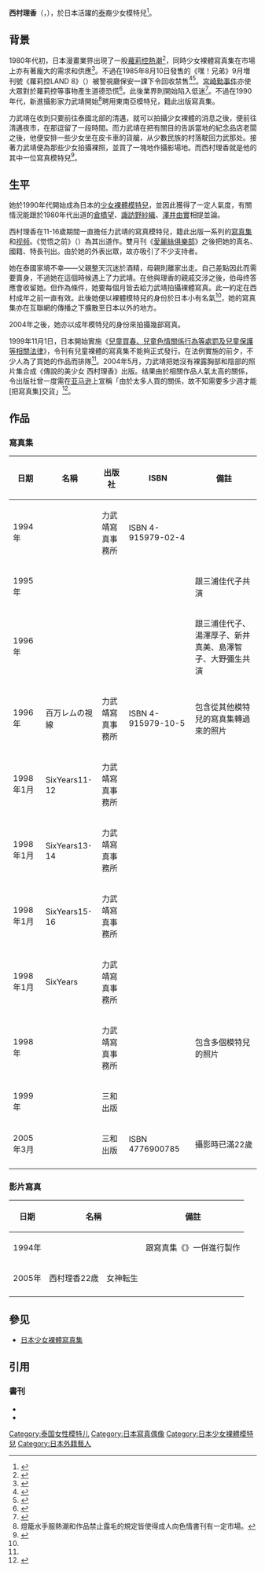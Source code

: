 {{noteTA
|1=zh-tw:影片;zh-hk:影片;zh-cn:视频;zh-mo:影片;zh-sg:视频;
}}
{{Infobox model
| name         =西村理香
| foreign_name = 西村 理香
| romaji       =Nishimura Rika
| birth_date   = 1979年
| birth_place  ={{flagicon|Thailand}}[[泰国|泰国]]
| 職業     = 少女裸體模特兒
| 經紀公司 = 力武靖寫真事務所
}}
'''西村理香'''（{{lang-ja|西村 理香，にしむら りか}}，{{bd|1979年|||catIdx=西}}），於日本活躍的[[泰国|泰]]裔少女模特兒<ref name="lolicon-74">{{Cite book|author=高月靖|year=2009|title=ロリコン|publisher=バジリコ|pages=74|isbn=978-4-86238-151-4}}</ref>。

==背景==
1980年代初，日本漫畫業界出現了一股[[蘿莉控|蘿莉控熱潮]]<ref>{{Cite book | author = 傑森·湯普森（Jason Thompson）| title = 《Manga:The Complete Guide》 | location =  | publisher = Del Rey Books | date = 2007年10月9日 | pages = 第258頁至第592頁 | ISBN = 978-0345485908  | url =https://archive.org/details/mangacompletegui0000thom_l3e2| quote =  }}</ref>，同時少女裸體寫真集在市場上亦有著龐大的需求和供應<ref>{{Cite journal|author=青山正明|author-link=青山正明|title=ロリータをめぐる冒険|url=http://kougasetumei.hatenablog.com/entry/takarajima30#%E3%83%AD%E3%83%AA%E3%83%BC%E3%82%BF%E3%82%92%E3%82%81%E3%81%90%E3%82%8B%E5%86%92%E9%99%BA|journal=宝島30|volume=1994年9月号|pages=164 - 168|access-date=2020-08-16|archive-date=2021-02-01|archive-url=https://web.archive.org/web/20210201061438/http://kougasetumei.hatenablog.com/entry/takarajima30#%E3%83%AD%E3%83%AA%E3%83%BC%E3%82%BF%E3%82%92%E3%82%81%E3%81%90%E3%82%8B%E5%86%92%E9%99%BA|dead-url=no}}</ref>。不過在1985年8月10日發售的《嘿！兄弟》9月増刊號《蘿莉控LAND 8》（{{lang|ja|ロリコンランド8}}）被警視廳保安一課下令回收禁售<ref>{{Cite news|title=ワイセツ出版、三社摘発 警視庁|newspaper=読売新聞・東京夕刊|date=1985-09-19|page=19}}</ref><ref name="青山33">{{cite web|author=ばるぼら|date=2008-11-16|url=http://sniper.jp/008sniper/00874aoyama/33_4.html|title=ある編集者の遺した仕事とその光跡 天災編集者 - 青山正明の世界 第33回 ロリコンにおける青山正明（5）|publisher=WEBスナイパー（大洋図書Web事業部）|accessdate=2018-09-21|archive-date=2020-06-28|archive-url=https://web.archive.org/web/20200628144831/http://sniper.jp/008sniper/00874aoyama/33_4.html|dead-url=no}}</ref>。[[宮崎勤事件|宮崎勤事件]]亦使大眾對於蘿莉控等事物產生道德恐慌<ref name="sixty years">{{Cite book|last=Gravett|first=Paul|title=Manga: Sixty Years of Japanese Comics|url=https://archive.org/details/mangasixtyyearso0000grav|year=2004|publisher=Laurence King Publishing|isbn=1-85669-391-0|page=[https://archive.org/details/mangasixtyyearso0000grav/page/136 136]|chapter=Personal Agendas}}</ref>。此後業界則開始陷入低迷<ref>{{Cite book|author=高月靖|title=ロリコン<small>日本の少女嗜好者たちとその世界</small>|publisher=バジリコ|date=2009-10-26|isbn=978-4-86238-151-4|page=65}}</ref>。不過在1990年代，新進攝影家力武靖開始<ref>燈籠水手服熱潮和作品禁止露毛的規定皆使得成人向色情書刊有一定市場。</ref>聘用東南亞模特兒，籍此出版寫真集。

力武靖在收到只要前往泰國北部的清邁，就可以拍攝少女裸體的消息之後，便前往清邁夜市，在那逗留了一段時間。而力武靖在把有關目的告訴當地的紀念品店老闆之後，他便安排一些少女坐在皮卡車的貨艙，从少數民族的村落駛回力武那处{{Sfn|川本|2011|p=174-176}}。接著力武靖便為那些少女拍攝裸照，並買了一塊地作攝影場地{{Sfn|川本|2011|p=176-177}}。而西村理香就是他的其中一位寫真模特兒<ref>{{Cite book|author=力武靖|title=SixYears13･14|others=西村理香|publisher=力武靖写真事務所|year=1998|isbn=4-915979-15-6}}</ref>。

== 生平 ==
她於1990年代開始成為日本的[[日本少女裸體寫真集|少女裸體模特兒]]，並因此獲得了一定人氣度，有關情況能跟於1980年代出道的[[倉橋望|倉橋望]]、[[諏訪野紗織|諏訪野紗織]]、[[澤井由實|澤井由實]]相提並論。

西村理香在11-16歲期間一直擔任力武靖的寫真模特兒，籍此出版一系列的[[寫真集|寫真集]]和[[视频|视频]]。《觉悟之前》（{{lang|ja|目覚める前に}}）為其出道作。雙月刊《[[愛麗絲俱樂部|愛麗絲俱樂部]]》之後把她的真名、國籍、特長刊出。由於她的外表出眾，故亦吸引了不少支持者。

她在泰國家境不幸——父親整天沉迷於酒精，母親則離家出走。自己差點因此而需要賣身，不過她在這個時候遇上了力武靖。在他與理香的親戚交涉之後，伯母终答應會收留她{{Sfn|高月|2009|p=74}}。但作為條件，她要每個月皆去給力武靖拍攝裸體寫真。此一約定在西村成年之前一直有效{{Sfn|川本|2011|p=177}}。此後她便以裸體模特兒的身份於日本小有名氣<ref name="lolicon-74" />，她的寫真集亦在互聯網的傳播之下擴散至日本以外的地方{{Sfn|川本|2011|p=190}}。

2004年之後，她亦以成年模特兒的身份來拍攝幾部寫真。

1999年11月1日，日本開始實施《[[兒童買春、兒童色情關係行為等規制及處罰並兒童保護等相關法律|兒童買春、兒童色情關係行為等處罰及兒童保護等相關法律]]》，令刊有兒童裸體的寫真集不能夠正式發行。在法例實施的前夕，不少人為了買她的作品而排隊<ref name="lolicon-74" />。2004年5月，力武靖把她沒有裸露胸部和陰部的照片集合成《傳說的美少女 西村理香》出版。结果由於相關作品人氣太高的關係，令出版社曾一度需在[[亚马逊日本|亚马逊]]上宣稱「由於太多人買的關係，故不知需要多少週才能[把寫真集]交貨」<ref>{{Cite web|url=http://www.amazon.co.jp/dp/4776900319/|title=Amazon.co.jp: 伝説の美少女西村理香|publisher=[[亚马逊日本|Amazon.co.jp]]|accessdate=2010-08-29|deadurl=yes|archiveurl=https://web.archive.org/web/20100811062734/http://www.amazon.co.jp/%E4%BC%9D%E8%AA%AC%E3%81%AE%E7%BE%8E%E5%B0%91%E5%A5%B3%E8%A5%BF%E6%9D%91%E7%90%86%E9%A6%99-%E5%8A%9B%E6%AD%A6-%E9%9D%96/dp/4776900319|archivedate=2010-08-11}}</ref>。

==作品==
=== 寫真集===
{| class="wikitable"
! 日期 !! 名稱
!出版社
!ISBN
!備註
|-
|1994年||{{lang|ja|目覚める前に}}
|力武靖寫真事務所
|ISBN 4-915979-02-4
|
|-
|1995年||{{lang|ja|FRIENDSⅣ「よりみち」（ペペ）}}
|
|
|跟三浦佳代子共演
|-
|1996年||{{lang|ja|FRIENDSⅤ｢6人の天使たち」（ペペ）}}
|
|
|跟三浦佳代子、湯澤厚子、新井真美、島澤智子、大野彌生共演
|-
|1996年||百万レムの視線
|力武靖寫真事務所
|ISBN 4-915979-10-5
|包含從其他模特兒的寫真集轉過來的照片
|-
|1998年1月||SixYears11･12
|力武靖寫真事務所
|
|
|-
|1998年1月||SixYears13･14
|力武靖寫真事務所
|
|
|-
|1998年1月||SixYears15･16
|力武靖寫真事務所
|
|
|-
|1998年1月||SixYears
|力武靖寫真事務所
|
|
|-
|1998年||{{lang|ja|ジェニー達の肖像 Portraits of Jennie4}}
|力武靖寫真事務所
|
|包含多個模特兒的照片
|-
|1999年||{{lang|ja|ラストクリスマス（リップス）}}
|三和出版
|
|
|-
|2005年3月||{{lang|ja|少女公論 第3号}}
|三和出版
|ISBN 4776900785
|攝影時已滿22歲
|-
|}

===影片寫真===
{| class="wikitable"
! 日期 !! 名稱
!備註
|-
|1994年||{{lang|ja|メイキングビデオシリーズパートⅢまた会う日まで}}
|跟寫真集《{{lang|ja|目覚める前に}}》一併進行製作
|-
|2005年||西村理香22歳　女神転生
|
|-
|}

==參见==
*[[日本少女裸體寫真集|日本少女裸體寫真集]]
== 引用 ==
{{Reflist}}

=== 書刊 ===
* {{Cite book|author=高月靖|year=2009|title=ロリコン|publisher=[[羅勒|バジリコ]]|isbn=4862381510|ref={{SfnRef|高月|2009}}}}
* {{Cite book|author=川本耕次|year=2011|title=ポルノ雑誌の昭和史|publisher=[[筑摩书房|筑摩書房]]|isbn=4480066314|ref={{SfnRef|川本|2011}}}}

{{DEFAULTSORT:nishimura rika}}
[[Category:泰国女性模特儿|Category:泰国女性模特儿]]
[[Category:日本寫真偶像|Category:日本寫真偶像]]
[[Category:日本少女裸體模特兒|Category:日本少女裸體模特兒]]
[[Category:日本外籍藝人|Category:日本外籍藝人]]